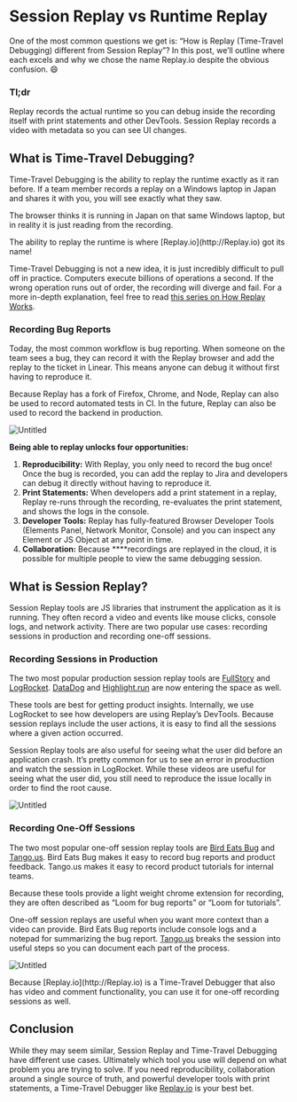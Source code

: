 
# Session Replay vs Runtime Replay

One of the most common questions we get is: “How is Replay (Time-Travel Debugging) different from Session Replay”?  In this post, we’ll outline where each excels and why we chose the name Replay.io despite the obvious confusion. 😄 

### Tl;dr

Replay records the actual runtime so you can debug inside the recording itself with print statements and other DevTools. Session Replay records a video with metadata so you can see UI changes. 

## What is Time-Travel Debugging?

Time-Travel Debugging is the ability to replay the runtime exactly as it ran before. If a team member records a replay on a Windows laptop in Japan and shares it with you, you will see exactly what they saw. 

The browser thinks it is running in Japan on that same Windows laptop, but in reality it is just reading from the recording. 

<Callout type="info" emoji="👉">
The ability to replay the runtime is where [Replay.io](http://Replay.io) got its name!

</Callout>

Time-Travel Debugging is not a new idea, it is just incredibly difficult to pull off in practice. Computers execute billions of operations a second. If the wrong operation runs out of order, the recording will diverge and fail. For a more in-depth explanation, feel free to read [this series on How Replay Works](https://medium.com/replay-io/how-replay-works-5c9c29580c58). 

### Recording Bug Reports

Today, the most common workflow is bug reporting. When someone on the team sees a bug, they can record it with the Replay browser and add the replay to the ticket in Linear. This means anyone can debug it without first having to reproduce it. 

Because Replay has a fork of Firefox, Chrome, and Node, Replay can also be used to record automated tests in CI. In the future, Replay can also be used to record the backend in production.  

![Untitled](/media/resources/comparisons/session-replay-vs-runtime-replay/Untitled.png)

**Being able to replay unlocks four opportunities:**

1. **Reproducibility:** With Replay, you only need to record the bug once! Once the bug is recorded, you can add the replay to Jira and developers can debug it directly without having to reproduce it.
2. **Print Statements:** When developers add a print statement in a replay, Replay re-runs through the recording, re-evaluates the print statement, and shows the logs in the console. 
3. **Developer Tools:** Replay has fully-featured Browser Developer Tools (Elements Panel, Network Monitor, Console) and you can inspect any Element or JS Object at any point in time.
4. **Collaboration:** Because ****recordings are replayed in the cloud, it is possible for multiple people to view the same debugging session. 

## What is Session Replay?

Session Replay tools are JS libraries that instrument the application as it is running. They often record a video and events like mouse clicks, console logs, and network activity. There are two popular use cases: recording sessions in production and recording one-off sessions.

### Recording Sessions in Production

The two most popular production session replay tools are [FullStory](https://www.fullstory.com/) and [LogRocket](https://logrocket.com/). [DataDog](https://www.datadoghq.com/) and [Highlight.run](http://Highlight.run) are now entering the space as well. 

These tools are best for getting product insights. Internally, we use LogRocket to see how developers are using Replay’s DevTools. Because session replays include the user actions, it is easy to find all the sessions where a given action occurred.

Session Replay tools are also useful for seeing what the user did before an application crash. It’s pretty common for us to see an error in production and watch the session in LogRocket. While these videos are useful for seeing what the user did, you still need to reproduce the issue locally in order to find the root cause.

![Untitled](/media/resources/comparisons/session-replay-vs-runtime-replay/Untitled%201.png)

### Recording One-Off Sessions

The two most popular one-off session replay tools are [Bird Eats Bug](https://birdeatsbug.com/) and [Tango.us](http://Tango.us). Bird Eats Bug makes it easy to record bug reports and product feedback. Tango.us makes it easy to record product tutorials for internal teams.

Because these tools provide a light weight chrome extension for recording, they are often described as “Loom for bug reports” or “Loom for tutorials”. 

One-off session replays are useful when you want more context than a video can provide. Bird Eats Bug reports include console logs and a notepad for summarizing the bug report. [Tango.us](http://Tango.us) breaks the session into useful steps so you can document each part of the process.

![Untitled](/media/resources/comparisons/session-replay-vs-runtime-replay/Untitled%202.png)

<Callout type="info" emoji="💡">
Because [Replay.io](http://Replay.io) is a Time-Travel Debugger that also has video and comment functionality, you can use it for one-off recording sessions as well.

</Callout>

## Conclusion

While they may seem similar, Session Replay and Time-Travel Debugging have different use cases. Ultimately which tool you use will depend on what problem you are trying to solve. If you need reproducibility, collaboration around a single source of truth, and powerful developer tools with print statements, a Time-Travel Debugger like [Replay.io](http://Replay.io) is your best bet.
